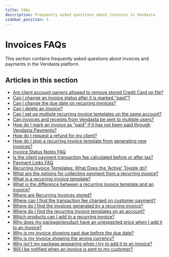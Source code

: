 ```yaml
---
title: FAQs
description: Frequently asked questions about invoices in Vendasta
sidebar_position: 5
---
```


# Invoices FAQs

This section contains frequently asked questions about invoices and payments in the Vendasta platform.

## Articles in this section

- [Are client account owners allowed to remove stored Credit Card on file?](/commerce/invoices/faqs/are-client-account-owners-allowed-to-remove-stored-credit-card)
- [Can I change an invoice status after it is marked "paid"?](/commerce/invoices/faqs/can-i-change-invoice-status)
- [Can I change the due date on recurring invoices?](/commerce/invoices/faqs/can-i-change-due-date-recurring-invoices)
- [Can I delete an invoice?](/commerce/invoices/faqs/can-i-delete-an-invoice)
- [Can I set up multiple recurring invoice templates on the same account?](/commerce/invoices/faqs/multiple-recurring-invoice-templates)
- [Can invoices and receipts from Vendasta be sent to multiple users?](/commerce/invoices/faqs/invoices-receipts-multiple-users)
- [How do I mark an invoice as "paid" if it has not been paid through Vendasta Payments?](/commerce/invoices/faqs/mark-invoice-paid)
- [How do I request a refund for my client?](/commerce/invoices/faqs/request-refund-client)
- [How do I stop a recurring invoice template from generating new invoices?](/commerce/invoices/faqs/stop-recurring-invoice-template)
- [Invoice Status Notes FAQ](/commerce/invoices/faqs/invoice-status-notes)
- [Is the client payment transaction fee calculated before or after tax?](/commerce/invoices/faqs/transaction-fee-calculation)
- [Payment Links FAQ](/commerce/invoices/faqs/payment-links)
- [Recurring Invoice Templates: What Does the 'Active' Toggle do?](/commerce/invoices/faqs/active-toggle)
- [What are the options for collecting payment from a recurring invoice?](/commerce/invoices/faqs/collecting-payment-recurring-invoice)
- [What is a recurring invoice template?](/commerce/invoices/faqs/recurring-invoice-template)
- [What is the difference between a recurring invoice template and an invoice?](/commerce/invoices/faqs/difference-template-invoice)
- [Where are Recurring Invoices stored?](/commerce/invoices/faqs/recurring-invoices-storage)
- [Where can I find the transaction fee charged on customer payment?](/commerce/invoices/faqs/find-transaction-fee)
- [Where do I find the invoices generated by a recurring invoice?](/commerce/invoices/faqs/find-generated-invoices)
- [Where do I find the recurring invoice templates on an account?](/commerce/invoices/faqs/find-recurring-templates)
- [Which products can I add to a recurring invoice?](/commerce/invoices/faqs/products-recurring-invoice)
- [Why does my package/product have an unexpected price when I add it to an invoice?](/commerce/invoices/faqs/unexpected-price)
- [Why is my invoice showing past due before the due date?](/commerce/invoices/faqs/invoice-past-due)
- [Why is my invoice showing the wrong currency?](/commerce/invoices/faqs/wrong-currency)
- [Why isn't my package appearing when I try to add it to an invoice?](/commerce/invoices/faqs/package-not-appearing)
- [Will I be notified when an invoice is sent to my customer?](/commerce/invoices/faqs/invoice-notification)